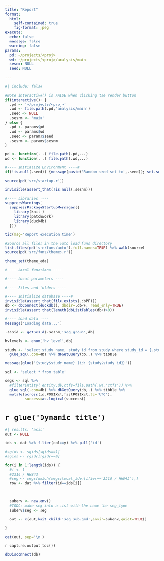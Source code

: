 ```yaml
---
title: "Report"
format: 
  html:
    self-contained: true
    fig-format: jpeg
execute: 
  echo: false
  message: false
  warning: false
params:
  pd: ~/projects/<proj>
  wd: ~/projects/<proj>/analysis/main
  sesnm: NULL
  seed: NULL
  
---
```


```r
#| include: false

#Note interactive() is FALSE when clicking the render button
if(interactive()) {
  .pd <- '~/projects/<proj>'
  .wd <- file.path(.pd,'analysis/main')
  .seed <- NULL
  .sesnm <- 'main'
} else {
  .pd <- params$pd
  .wd <- params$wd
  .seed <- params$seed
  .sesnm <- params$sesnm
}

pd <- function(...) file.path(.pd,...)
wd <- function(...) file.path(.wd,...)

#---- Initialize Environment ----#
if(!is.null(.seed)) {message(paste('Random seed set to',.seed)); set.seed(as.numeric(.seed))}

source(pd('src/startup.r'))

invisible(assert_that(!is.null(.sesnm)))

#---- Libraries ----
suppressWarnings(
  suppressPackageStartupMessages({
    library(knitr)
    library(patchwork)
    library(duckdb)
  }))

tic(msg='Report execution time')

#Source all files in the auto load funs directory
list.files(pd('src/funs/auto'),full.names=TRUE) %>% walk(source)
source(pd('src/funs/themes.r'))

theme_set(theme_eda)

#---- Local functions ----

#---- Local parameters ----

#---- Files and folders ----

#---- Initialize database ----#
invisible(assert_that(file.exists(.dbPF)))
db <- dbConnect(duckdb(), dbdir=.dbPF, read_only=TRUE)
invisible(assert_that(length(dbListTables(db))>0))

#---- Load data ----
message('Loading data...')

.sesid <- getSesId(.sesnm,'seg_group',db)

hvlevels <- enum('hv_level',db)

study <- 'select study_name, study_id from study where study_id = {.studyid}' %>%
  glue_sql(.con=db) %>% dbGetQuery(db,.) %>% tibble

message(glue('{study$study_name} (id: {study$study_id})'))

sql <- 'select * from table' 

segs <- sql %>%
  #filterEntity(.entity,db,ctfs=file.path(.wd,'ctfs')) %>% 
  glue_sql(.con=db) %>% dbGetQuery(db,.) %>% tibble %>%
  mutate(across(is.POSIXct,fastPOSIXct,tz='UTC'),
         success=as.logical(success))

```

# `r glue('Dynamic title')`

```r
#| results: 'asis'
out <- NULL

ids <- dat %>% filter(col==y) %>% pull('id')

#sgids <- sgids[sgids==1]
#sgids <- sgids[sgids==9]

for(i in 1:length(ids)) {
  #i <- 1
  #2310 / HH843
  #seg <- segs[which(segs$local_identifier=='2310 / HH843'),]
  row <- dat %>% filter(id==ids[i])
  

  
  subenv <- new.env()
  #TODO: make seg into a list with the name the seg_type
  subenv$seg <- seg
  
  out <- c(out,knit_child('seg_sub.qmd',envir=subenv,quiet=TRUE))

}

cat(out, sep='\n')
```

`r capture.output(toc())`

```r
dbDisconnect(db)

```